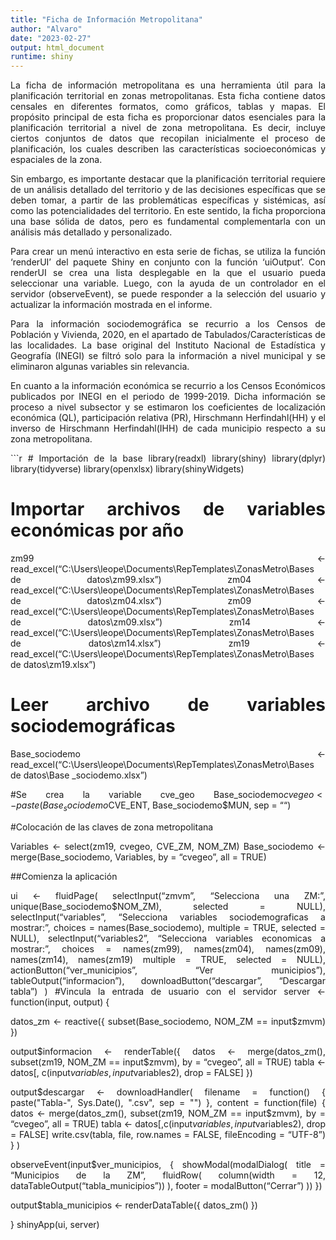 ```yaml
---
title: "Ficha de Información Metropolitana"
author: "Alvaro"
date: "2023-02-27"
output: html_document
runtime: shiny
---
```

<div style="text-align: justify">  <div/>

La ficha de información metropolitana es una herramienta útil para la planificación territorial en zonas metropolitanas. Esta ficha contiene datos censales en diferentes formatos, como gráficos, tablas y mapas.
El propósito principal de esta ficha es proporcionar datos esenciales para la planificación territorial a nivel de zona metropolitana. Es decir, incluye ciertos conjuntos de datos que recopilan inicialmente el proceso de planificación, los cuales describen las características socioeconómicas y espaciales de la zona.

Sin embargo, es importante destacar que la planificación territorial requiere de un análisis detallado del territorio y de las decisiones específicas que se deben tomar, a partir de las problemáticas específicas y sistémicas, así como las potencialidades del territorio. En este sentido, la ficha proporciona una base sólida de datos, pero es fundamental complementarla con un análisis más detallado y personalizado.

Para crear un menú interactivo en esta serie de fichas, se utiliza la función 'renderUI' del paquete Shiny en conjunto con la función 'uiOutput'. Con renderUI se crea una lista desplegable en la que el usuario pueda seleccionar una variable. Luego, con la ayuda de un controlador en el servidor (observeEvent), se puede responder a la selección del usuario y actualizar la información mostrada en el informe. 

Para la información sociodemográfica se recurrio a los Censos de Población y Vivienda, 2020, en el apartado de Tabulados/Características de las localidades. La base original del Instituto Nacional de Estadística y Geografía (INEGI) se filtró solo para la información a nivel municipal y se eliminaron algunas variables sin relevancia.

En cuanto a la información económica se recurrio a los Censos Económicos publicados por INEGI en el periodo de 1999-2019. Dicha información se proceso a nivel subsector y se estimaron los coeficientes de localización económica (QL), participación relativa (PR),  Hirschmann Herfindahl(HH) y el inverso de Hirschmann Herfindahl(IHH) de cada municipio respecto a su zona metropolitana.

```r
# Importación de la base
library(readxl)
library(shiny)
library(dplyr)
library(tidyverse)
library(openxlsx)
library(shinyWidgets)

# Importar archivos de variables económicas por año

zm99 <- read_excel("C:\\Users\\leope\\Documents\\RepTemplates\\ZonasMetro\\Bases de datos\\zm99.xlsx")
zm04 <- read_excel("C:\\Users\\leope\\Documents\\RepTemplates\\ZonasMetro\\Bases de datos\\zm04.xlsx")
zm09 <- read_excel("C:\\Users\\leope\\Documents\\RepTemplates\\ZonasMetro\\Bases de datos\\zm09.xlsx")
zm14 <- read_excel("C:\\Users\\leope\\Documents\\RepTemplates\\ZonasMetro\\Bases de datos\\zm14.xlsx")
zm19 <- read_excel("C:\\Users\\leope\\Documents\\RepTemplates\\ZonasMetro\\Bases de datos\\zm19.xlsx")

# Leer archivo de variables sociodemográficas
Base_sociodemo <- read_excel("C:\\Users\\leope\\Documents\\RepTemplates\\ZonasMetro\\Bases de datos\\Base _sociodemo.xlsx")

#Se crea la variable cve_geo
Base_sociodemo$cvegeo <- paste(Base_sociodemo$CVE_ENT, Base_sociodemo$MUN, sep = "")

#Colocación de las claves de zona metropolitana

Variables <- select(zm19, cvegeo,  CVE_ZM,  NOM_ZM)
Base_sociodemo <- merge(Base_sociodemo, Variables, by = "cvegeo", all = TRUE)

##Comienza la aplicación

ui <- fluidPage(
  selectInput("zmvm",
              "Selecciona una ZM:",
              unique(Base_sociodemo$NOM_ZM),
              selected = NULL),
  selectInput("variables",
              "Selecciona variables sociodemograficas a mostrar:",
              choices = names(Base_sociodemo),
              multiple = TRUE,
              selected = NULL),
  selectInput("variables2",
              "Selecciona variables economicas a mostrar:",
              choices = names(zm99), names(zm04), names(zm09), names(zm14), names(zm19)
              multiple = TRUE,
              selected = NULL),
  actionButton("ver_municipios", "Ver municipios"),
  tableOutput("informacion"),
  downloadButton("descargar", "Descargar tabla")
)
#Vincula la entrada de usuario con el servidor
server <- function(input, output) {
  
  datos_zm <- reactive({
    subset(Base_sociodemo, NOM_ZM == input$zmvm)
  })
  
  output$informacion <- renderTable({
    datos <- merge(datos_zm(),
                   subset(zm19, NOM_ZM == input$zmvm),
                   by = "cvegeo",
                   all = TRUE)
    tabla <- datos[, c(input$variables, input$variables2), drop = FALSE]
  })
  
  output$descargar <- downloadHandler(
    filename = function() {
      paste("Tabla-", Sys.Date(), ".csv", sep = "")
    },
    content = function(file) {
      datos <- merge(datos_zm(),
                     subset(zm19, NOM_ZM == input$zmvm), 
                     by = "cvegeo",
                     all = TRUE)
      tabla <- datos[,c(input$variables, input$variables2), drop = FALSE]
      write.csv(tabla, file, row.names = FALSE, fileEncoding = "UTF-8")
    }
  )
  
  observeEvent(input$ver_municipios, {
    showModal(modalDialog(
      title = "Municipios de la ZM",
      fluidRow(
        column(width = 12,
               dataTableOutput("tabla_municipios"))
      ),
      footer = modalButton("Cerrar")
    ))
  })
  
  output$tabla_municipios <- renderDataTable({
    datos_zm()
  })
  
}
shinyApp(ui, server)
